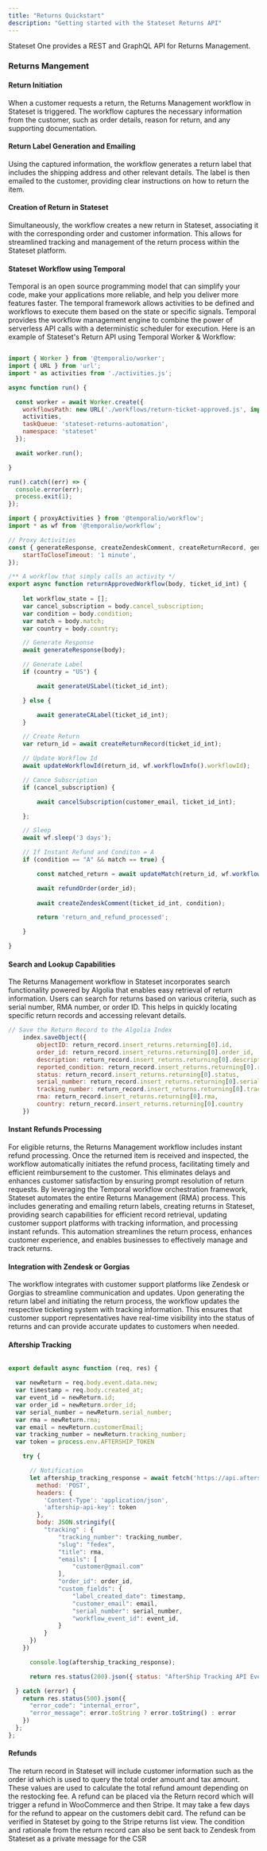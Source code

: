 ```yaml
---
title: "Returns Quickstart"
description: "Getting started with the Stateset Returns API"
---
```


Stateset One provides a REST and GraphQL API for Returns Management.

### Returns Mangement

#### Return Initiation
When a customer requests a return, the Returns Management workflow in Stateset is triggered. The workflow captures the necessary information from the customer, such as order details, reason for return, and any supporting documentation.

#### Return Label Generation and Emailing
Using the captured information, the workflow generates a return label that includes the shipping address and other relevant details. The label is then emailed to the customer, providing clear instructions on how to return the item.

#### Creation of Return in Stateset
Simultaneously, the workflow creates a new return in Stateset, associating it with the corresponding order and customer information. This allows for streamlined tracking and management of the return process within the Stateset platform.

#### Stateset Workflow using Temporal

Temporal is an open source programming model that can simplify your code, make your applications more reliable, and help you deliver more features faster. The temporal framework allows activities to be defined and workflows to execute them based on the state or specific signals. Temporal provides the workflow management engine to combine the power of serverless API calls with a deterministic scheduler for execution.
Here is an example of Stateset's Return API using Temporal Worker & Workflow:

```jsx javascript

import { Worker } from '@temporalio/worker';
import { URL } from 'url';
import * as activities from './activities.js';

async function run() {

  const worker = await Worker.create({
    workflowsPath: new URL('./workflows/return-ticket-approved.js', import.meta.url).pathname,
    activities,
    taskQueue: 'stateset-returns-automation',
    namespace: 'stateset'
  });

  await worker.run();

}

run().catch((err) => {
  console.error(err);
  process.exit(1);
});

```

```jsx javascript
import { proxyActivities } from '@temporalio/workflow';
import * as wf from '@temporalio/workflow';

// Proxy Activities
const { generateResponse, createZendeskComment, createReturnRecord, generateUSLabel, generateCALabel, updateWorkflowId, updateMatch, cancelSubscription } = proxyActivities({
    startToCloseTimeout: '1 minute',
});

/** A workflow that simply calls an activity */
export async function returnApprovedWorkflow(body, ticket_id_int) {
    
    let workflow_state = [];
    var cancel_subscription = body.cancel_subscription;
    var condition = body.condition;
    var match = body.match;
    var country = body.country;

    // Generate Response
    await generateResponse(body);

    // Generate Label
    if (country = "US") {

        await generateUSLabel(ticket_id_int);

    } else {

        await generateCALabel(ticket_id_int);
    }

    // Create Return
    var return_id = await createReturnRecord(ticket_id_int);

    // Update Workflow Id
    await updateWorkflowId(return_id, wf.workflowInfo().workflowId);

    // Cance Subscription
    if (cancel_subscription) {

        await cancelSubscription(customer_email, ticket_id_int);

    };

    // Sleep
    await wf.sleep('3 days');

    // If Instant Refund and Conditon = A
    if (condition == "A" && match == true) {

        const matched_return = await updateMatch(return_id, wf.workflowInfo().workflowId);

        await refundOrder(order_id);
        
        await createZendeskComment(ticket_id_int, condition);

        return 'return_and_refund_processed';

    }

}
```

#### Search and Lookup Capabilities
The Returns Management workflow in Stateset incorporates search functionality powered by Algolia that enables easy retrieval of return information. Users can search for returns based on various criteria, such as serial number, RMA number, or order ID. This helps in quickly locating specific return records and accessing relevant details.
    
```jsx javascript    
// Save the Return Record to the Algolia Index
    index.saveObject({
        objectID: return_record.insert_returns.returning[0].id,
        order_id: return_record.insert_returns.returning[0].order_id,
        description: return_record.insert_returns.returning[0].description,
        reported_condition: return_record.insert_returns.returning[0].reported_condition,
        status: return_record.insert_returns.returning[0].status,
        serial_number: return_record.insert_returns.returning[0].serial_number,
        tracking_number: return_record.insert_returns.returning[0].tracking_number,
        rma: return_record.insert_returns.returning[0].rma,
        country: return_record.insert_returns.returning[0].country
    })
``` 

#### Instant Refunds Processing
For eligible returns, the Returns Management workflow includes instant refund processing. Once the returned item is received and inspected, the workflow automatically initiates the refund process, facilitating timely and efficient reimbursement to the customer. This eliminates delays and enhances customer satisfaction by ensuring prompt resolution of return requests.
By leveraging the Temporal workflow orchestration framework, Stateset automates the entire Returns Management (RMA) process. This includes generating and emailing return labels, creating returns in Stateset, providing search capabilities for efficient record retrieval, updating customer support platforms with tracking information, and processing instant refunds. This automation streamlines the return process, enhances customer experience, and enables businesses to effectively manage and track returns.

#### Integration with Zendesk or Gorgias
The workflow integrates with customer support platforms like Zendesk or Gorgias to streamline communication and updates. Upon generating the return label and initiating the return process, the workflow updates the respective ticketing system with tracking information. This ensures that customer support representatives have real-time visibility into the status of returns and can provide accurate updates to customers when needed.

#### Aftership Tracking

```jsx javascript

export default async function (req, res) {

  var newReturn = req.body.event.data.new;
  var timestamp = req.body.created_at;
  var event_id = newReturn.id;
  var order_id = newReturn.order_id;
  var serial_number = newReturn.serial_number;
  var rma = newReturn.rma;
  var email = newReturn.customerEmail;
  var tracking_number = newReturn.tracking_number;
  var token = process.env.AFTERSHIP_TOKEN

    try {

      // Notification
      let aftership_tracking_response = await fetch('https://api.aftership.com/v4/trackings', {
        method: 'POST',
        headers: {
          'Content-Type': 'application/json',
          'aftership-api-key': token
        },
        body: JSON.stringify({
          "tracking" : {
              "tracking_number": tracking_number,
              "slug": "fedex",
              "title": rma,
              "emails": [
                  "customer@gmail.com"
              ],
              "order_id": order_id,
              "custom_fields": {
                  "label_created_date": timestamp,
                  "customer_email": email,
                  "serial_number": serial_number,
                  "workflow_event_id": event_id,
              }
          }
      })
    })

      console.log(aftership_tracking_response);

      return res.status(200).json({ status: "AfterShip Tracking API Event Successfully Executed" });

  } catch (error) {
    return res.status(500).json({
      "error_code": "internal_error",
      "error_message": error.toString ? error.toString() : error
    })
  };
};

```

#### Refunds
The return record in Stateset will include customer information such as the order id which is used to query the total order amount and tax amount.
These values are used to calculate the total refund amount depending on the restocking fee. A refund can be placed via the Return record which will trigger a refund in WooCommerce and then Stripe. It may take a few days for the refund to appear on the customers debit card. The refund can be verified in Stateset by going to the Stripe returns list view.
The condition and rationale from the return record can also be sent back to Zendesk from Stateset as a private message for the CSR